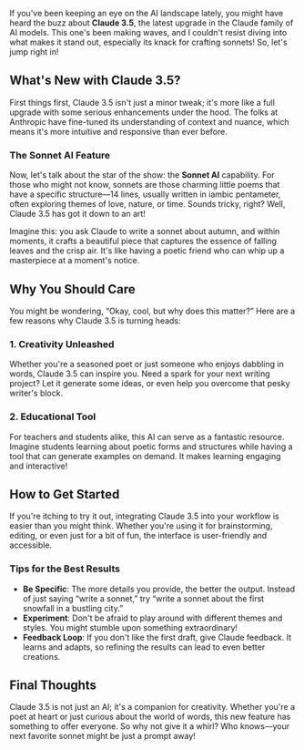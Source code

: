 If you've been keeping an eye on the AI landscape lately, you might have heard the buzz about **Claude 3.5**, the latest upgrade in the Claude family of AI models. This one's been making waves, and I couldn't resist diving into what makes it stand out, especially its knack for crafting sonnets! So, let's jump right in!

## What's New with Claude 3.5?

First things first, Claude 3.5 isn't just a minor tweak; it's more like a full upgrade with some serious enhancements under the hood. The folks at Anthropic have fine-tuned its understanding of context and nuance, which means it's more intuitive and responsive than ever before.

### The Sonnet AI Feature

Now, let's talk about the star of the show: the **Sonnet AI** capability. For those who might not know, sonnets are those charming little poems that have a specific structure—14 lines, usually written in iambic pentameter, often exploring themes of love, nature, or time. Sounds tricky, right? Well, Claude 3.5 has got it down to an art!

Imagine this: you ask Claude to write a sonnet about autumn, and within moments, it crafts a beautiful piece that captures the essence of falling leaves and the crisp air. It's like having a poetic friend who can whip up a masterpiece at a moment's notice.

## Why You Should Care

You might be wondering, “Okay, cool, but why does this matter?” Here are a few reasons why Claude 3.5 is turning heads:

### 1. Creativity Unleashed

Whether you're a seasoned poet or just someone who enjoys dabbling in words, Claude 3.5 can inspire you. Need a spark for your next writing project? Let it generate some ideas, or even help you overcome that pesky writer's block.

### 2. Educational Tool

For teachers and students alike, this AI can serve as a fantastic resource. Imagine students learning about poetic forms and structures while having a tool that can generate examples on demand. It makes learning engaging and interactive!

## How to Get Started

If you're itching to try it out, integrating Claude 3.5 into your workflow is easier than you might think. Whether you're using it for brainstorming, editing, or even just for a bit of fun, the interface is user-friendly and accessible.

### Tips for the Best Results

- **Be Specific**: The more details you provide, the better the output. Instead of just saying “write a sonnet,” try “write a sonnet about the first snowfall in a bustling city.”
- **Experiment**: Don't be afraid to play around with different themes and styles. You might stumble upon something extraordinary!
- **Feedback Loop**: If you don't like the first draft, give Claude feedback. It learns and adapts, so refining the results can lead to even better creations.

## Final Thoughts

Claude 3.5 is not just an AI; it's a companion for creativity. Whether you're a poet at heart or just curious about the world of words, this new feature has something to offer everyone. So why not give it a whirl? Who knows—your next favorite sonnet might be just a prompt away!
